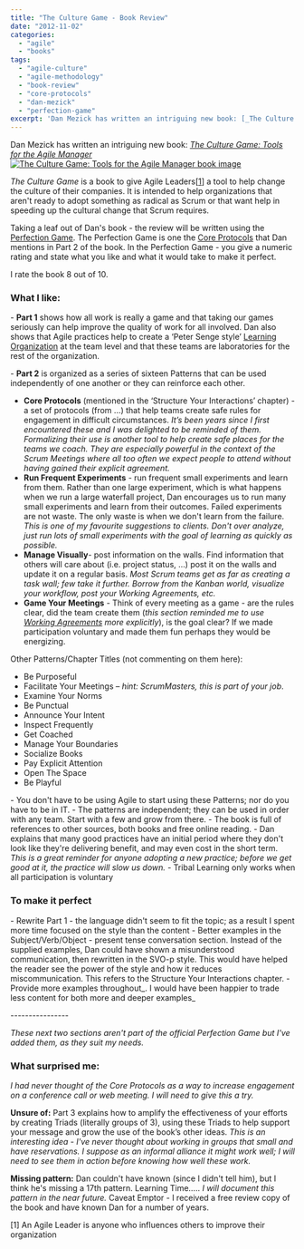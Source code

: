 ```yaml
---
title: "The Culture Game - Book Review"
date: "2012-11-02"
categories: 
  - "agile"
  - "books"
tags: 
  - "agile-culture"
  - "agile-methodology"
  - "book-review"
  - "core-protocols"
  - "dan-mezick"
  - "perfection-game"
excerpt: 'Dan Mezick has written an intriguing new book: [_The Culture Game: Tools for the Agile'
---
```


Dan Mezick has written an intriguing new book: [_The Culture Game: Tools for the Agile Manager_](external:https://newtechusa.net/the-culture-game-book/)[![The Culture Game: Tools for the Agile Manager book image](src/content/blog/the-culture-game-book-review/images/TCG-flat-medium-300x229-1.jpg)](https://newtechusa.net/about/the-culture-game-book/)

_The Culture Game_ is a book to give Agile Leaders\[[1](#footnotes)\] a tool to help change the culture of their companies. It is intended to help organizations that aren't ready to adopt something as radical as Scrum or that want help in speeding up the cultural change that Scrum requires.

Taking a leaf out of Dan's book - the review will be written using the [Perfection Game](external:https://www.hanoulle.be/2010/03/perfection-game-sdc-2010/). The Perfection Game is one the [Core Protocols](external:https://www.hanoulle.be/2010/03/19/perfection-game-sdc-2010/) that Dan mentions in Part 2 of the book. In the Perfection Game - you give a numeric rating and state what you like and what it would take to make it perfect.

I rate the book 8 out of 10.

### **What I like:**

\- **Part 1** shows how all work is really a game and that taking our games seriously can help improve the quality of work for all involved. Dan also shows that Agile practices help to create a ‘Peter Senge style’ [Learning Organization](external:https://en.wikipedia.org/wiki/Learning_organization) at the team level and that these teams are laboratories for the rest of the organization.

\- **Part 2** is organized as a series of sixteen Patterns that can be used independently of one another or they can reinforce each other.

- **Core Protocols** (mentioned in the ‘Structure Your Interactions’ chapter) - a set of protocols (from …) that help teams create safe rules for engagement in difficult circumstances. _It’s been years since I first encountered these and I was delighted to be reminded of them. Formalizing their use is another tool to help create safe places for the teams we coach. They are especially powerful in the context of the Scrum Meetings where all too often we expect people to attend without having gained their explicit agreement._
- **Run Frequent Experiments** - run frequent small experiments and learn from them. Rather than one large experiment, which is what happens when we run a large waterfall project, Dan encourages us to run many small experiments and learn from their outcomes. Failed experiments are not waste. The only waste is when we don't learn from the failure. _This is one of my favourite suggestions to clients. Don't over analyze, just run lots of small experiments with the goal of learning as quickly as possible._
- **Manage Visually**\- post information on the walls. Find information that others will care about (i.e. project status, …) post it on the walls and update it on a regular basis. _Most Scrum teams get as far as creating a task wall; few take it further. Borrow from the Kanban world, visualize your workflow, post your Working Agreements, etc._
- **Game Your Meetings** - Think of every meeting as a game - are the rules clear, did the team create them (_this section reminded me to use_ [_Working Agreements_](external:https://www.estherderby.com/norms-values-working-agreements-simple-rules/) _more explicitly_), is the goal clear? If we made participation voluntary and made them fun perhaps they would be energizing.

Other Patterns/Chapter Titles (not commenting on them here):

- Be Purposeful
- Facilitate Your Meetings – _hint: ScrumMasters, this is part of your job_.
- Examine Your Norms
- Be Punctual
- Announce Your Intent
- Inspect Frequently
- Get Coached
- Manage Your Boundaries
- Socialize Books
- Pay Explicit Attention
- Open The Space
- Be Playful

\- You don't have to be using Agile to start using these Patterns; nor do you have to be in IT. - The patterns are independent; they can be used in order with any team. Start with a few and grow from there. - The book is full of references to other sources, both books and free online reading. - Dan explains that many good practices have an initial period where they don't look like they're delivering benefit, and may even cost in the short term. _This is a great reminder for anyone adopting a new practice; before we get good at it, the practice will slow us down._ - Tribal Learning only works when all participation is voluntary

### **To make it perfect**

\- Rewrite Part 1 - the language didn't seem to fit the topic; as a result I spent more time focused on the style than the content - Better examples in the Subject/Verb/Object - present tense conversation section. Instead of the supplied examples, Dan could have shown a misunderstood communication, then rewritten in the SVO-p style. This would have helped the reader see the power of the style and how it reduces miscommunication. This refers to the Structure Your Interactions chapter. - Provide more examples throughout_. I would have been happier to trade less content for both more and deeper examples_

\----------------

_These next two sections aren't part of the official Perfection Game but I've added them, as they suit my needs._

### **What surprised me:**

_I had never thought of the Core Protocols as a way to increase engagement on a conference call or web meeting. I will need to give this a try._

**Unsure of:** Part 3 explains how to amplify the effectiveness of your efforts by creating Triads (literally groups of 3), using these Triads to help support your message and grow the use of the book’s other ideas. _This is an interesting idea - I've never thought about working in groups that small and have reservations. I suppose as an informal alliance it might work well; I will need to see them in action before knowing how well these work._

**Missing pattern:** Dan couldn't have known (since I didn't tell him), but I think he's missing a 17th pattern. Learning Time….. _I will document this pattern in the near future._ Caveat Emptor - I received a free review copy of the book and have known Dan for a number of years.

\[1\] An Agile Leader is anyone who influences others to improve their organization
